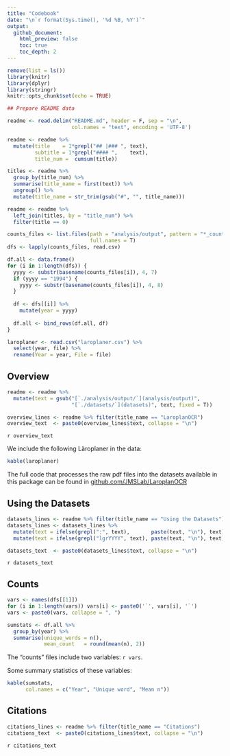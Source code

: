 ```yaml
---
title: "Codebook"
date: "\n`r format(Sys.time(), '%d %B, %Y')`"
output:
  github_document:
    html_preview: false
    toc: true
    toc_depth: 2
---
```


```r
remove(list = ls())
library(knitr)
library(dplyr)
library(stringr)
knitr::opts_chunk$set(echo = TRUE)

## Prepare README data

readme <- read.delim("README.md", header = F, sep = "\n",
                     col.names = "text", encoding = 'UTF-8')

readme <- readme %>%
  mutate(title    = 1*grepl("## |### ", text),
         subtitle = 1*grepl("#### ",    text),
         title_num =  cumsum(title))

titles <- readme %>%
  group_by(title_num) %>%
  summarise(title_name = first(text)) %>%
  ungroup() %>%
  mutate(title_name = str_trim(gsub("#", "", title_name)))

readme <- readme %>%
  left_join(titles, by = "title_num") %>%
  filter(title == 0)

```


```r
counts_files <- list.files(path = "analysis/output", pattern = "*_counts.csv",
                           full.names = T)
dfs <- lapply(counts_files, read.csv)

df.all <- data.frame()
for (i in 1:length(dfs)) {
  yyyy <- substr(basename(counts_files[i]), 4, 7)
  if (yyyy == "1994") {
    yyyy <- substr(basename(counts_files[i]), 4, 8)
  }
  
  df <- dfs[[i]] %>%
    mutate(year = yyyy)
  
  df.all <- bind_rows(df.all, df)
}

laroplaner <- read.csv("laroplaner.csv") %>%
  select(year, file) %>%
  rename(Year = year, File = file)
```


## Overview
```r
readme <- readme %>%
  mutate(text = gsub("[`./analysis/output/`](analysis/output)",
                     "[`./datasets/`](datasets)", text, fixed = T))

overview_lines <- readme %>% filter(title_name == "LaroplanOCR")
overview_text  <- paste0(overview_lines$text, collapse = "\n")
```


`r overview_text`

We include the following Läroplaner in the data:

```r
kable(laroplaner)
```

The full code that processes the raw pdf files into the datasets available in this package can be found in [github.com/JMSLab/LaroplanOCR](https://github.com/JMSLab/LaroplanOCR)


## Using the Datasets
```r
datasets_lines <- readme %>% filter(title_name == "Using the Datasets")
datasets_lines <- datasets_lines %>%
  mutate(text = ifelse(grepl(":", text),       paste(text, "\n"), text)) %>%
  mutate(text = ifelse(grepl("lgrYYYY", text), paste(text, "\n"), text))

datasets_text  <- paste0(datasets_lines$text, collapse = "\n")
```


`r datasets_text`

## Counts
```r
vars <- names(dfs[[1]])
for (i in 1:length(vars)) vars[i] <- paste0('`', vars[i], '`')
vars <- paste0(vars, collapse = ", ")

sumstats <- df.all %>%
  group_by(year) %>%
  summarise(unique_words = n(),
            mean_count   = round(mean(n), 2))
```

The "counts" files include two variables: `r vars`.

Some summary statistics of these variables:
```r
kable(sumstats,
      col.names = c("Year", "Unique word", "Mean n"))
```


## Citations
```r
citations_lines <- readme %>% filter(title_name == "Citations")
citations_text  <- paste0(citations_lines$text, collapse = "\n")
```

`r citations_text`
